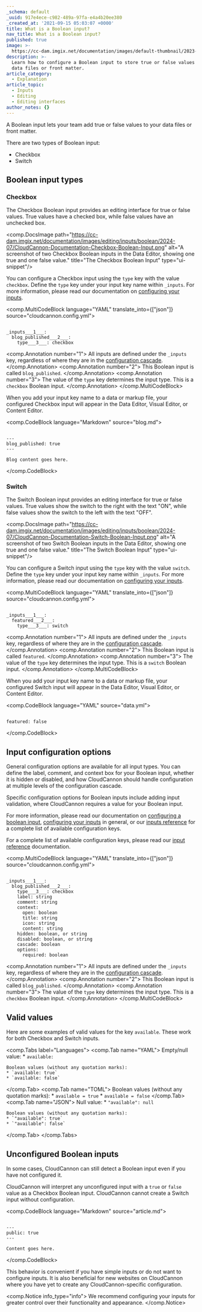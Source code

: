 ```yaml
---
_schema: default
_uuid: 917e4ece-c982-489a-97fa-e4a4b20ee380
_created_at: '2021-09-15 05:03:07 +0000'
title: What is a Boolean input?
nav_title: What is a Boolean input?
published: true
image: >-
  https://cc-dam.imgix.net/documentation/images/default-thumbnail/2023-Q4/CloudCannon-Documentation-Thumbnail.png
description: >-
  Learn how to configure a Boolean input to store true or false values in your
  data files or front matter.
article_category:
  - Explanation
article_topic:
  - Inputs
  - Editing
  - Editing interfaces
author_notes: {}
---
```

A Boolean input lets your team add true or false values to your data files or front matter.

There are two types of Boolean input:

* Checkbox
* Switch

## Boolean input types

### Checkbox

The Checkbox Boolean input provides an editing interface for true or false values. True values have a checked box, while false values have an unchecked box.

<comp.DocsImage path="https://cc-dam.imgix.net/documentation/images/editing/inputs/boolean/2024-07/CloudCannon-Documentation-Checkbox-Boolean-Input.png" alt="A screenshot of two Checkbox Boolean inputs in the Data Editor, showing one true and one false value." title="The Checkbox Boolean Input" type="ui-snippet"/>

You can configure a Checkbox input using the `type` key with the value `checkbox`. Define the `type` key under your input key name within `_inputs`. For more information, please read our documentation on [configuring your inputs](/documentation/articles/configure-your-inputs/).

<comp.MultiCodeBlock language="YAML" translate_into={["json"]} source="cloudcannon.config.yml">
```

_inputs___1___:
  blog_published___2___:
    type___3___: checkbox

```
<comp.Annotation number="1">
  All inputs are defined under the `_inputs` key, regardless of where they are in the [configuration cascade](/documentation/articles/using-the-configuration-cascade/).
</comp.Annotation>
<comp.Annotation number="2">
  This Boolean input is called `blog_published`.
</comp.Annotation>
<comp.Annotation number="3">
  The value of the `type` key determines the input type. This is a `checkbox` Boolean input.
</comp.Annotation>
</comp.MultiCodeBlock>

When you add your input key name to a data or markup file, your configured Checkbox input will appear in the Data Editor, Visual Editor, or Content Editor.

<comp.CodeBlock language="Markdown" source="blog.md">
```

---
blog_published: true
---

Blog content goes here.

```
</comp.CodeBlock>

### Switch

The Switch Boolean input provides an editing interface for true or false values. True values show the switch to the right with the text "ON", while false values show the switch to the left with the text "OFF".

<comp.DocsImage path="https://cc-dam.imgix.net/documentation/images/editing/inputs/boolean/2024-07/CloudCannon-Documentation-Switch-Boolean-Input.png" alt="A screenshot of two Switch Boolean inputs in the Data Editor, showing one true and one false value." title="The Switch Boolean Input" type="ui-snippet"/>

You can configure a Switch input using the `type` key with the value `switch`. Define the `type` key under your input key name within `_inputs`. For more information, please read our documentation on [configuring your inputs](/documentation/articles/configure-your-inputs/).

<comp.MultiCodeBlock language="YAML" translate_into={["json"]} source="cloudcannon.config.yml">
```

_inputs___1___:
  featured___2___:
    type___3___: switch

```
<comp.Annotation number="1">
  All inputs are defined under the `_inputs` key, regardless of where they are in the [configuration cascade](/documentation/articles/using-the-configuration-cascade/).
</comp.Annotation>
<comp.Annotation number="2">
  This Boolean input is called `featured`.
</comp.Annotation>
<comp.Annotation number="3">
  The value of the `type` key determines the input type. This is a `switch` Boolean input.
</comp.Annotation>
</comp.MultiCodeBlock>

When you add your input key name to a data or markup file, your configured Switch input will appear in the Data Editor, Visual Editor, or Content Editor.

<comp.CodeBlock language="YAML" source="data.yml">
```

featured: false

```
</comp.CodeBlock>

## Input configuration options

General configuration options are available for all input types. You can define the label, comment, and context box for your Boolean input, whether it is hidden or disabled, and how CloudCannon should handle configuration at multiple levels of the configuration cascade.

Specific configuration options for Boolean inputs include adding input validation, where CloudCannon requires a value for your Boolean input.

For more information, please read our documentation on [configuring a boolean input](/documentation/articles/configure-a-boolean-input/), [configuring your inputs](/documentation/articles/configure-your-inputs/) in general, or our [inputs reference](/documentation/articles/inputs-reference/) for a complete list of available configuration keys.

For a complete list of available configuration keys, please read our [input reference](https://vestal-rook.cloudvent.net/documentation/articles/inputs-reference/) documentation.

<comp.MultiCodeBlock language="YAML" translate_into={["json"]} source="cloudcannon.config.yml">
```

_inputs___1___:
  blog_published___2___:
    type___3___: checkbox
    label: string
    comment: string
    context:
      open: boolean
      title: string
      icon: string
      content: string
    hidden: boolean, or string
    disabled: boolean, or string
    cascade: boolean
    options:
      required: boolean

```
<comp.Annotation number="1">
  All inputs are defined under the `_inputs` key, regardless of where they are in the [configuration cascade](/documentation/articles/using-the-configuration-cascade/).
</comp.Annotation>
<comp.Annotation number="2">
  This Boolean input is called `blog_published`.
</comp.Annotation>
<comp.Annotation number="3">
  The value of the `type` key determines the input type. This is a `checkbox` Boolean input.
</comp.Annotation>
</comp.MultiCodeBlock>

## Valid values

Here are some examples of valid values for the key `available`. These work for both Checkbox and Switch inputs.

<comp.Tabs label="Languages">
  <comp.Tab name="YAML">
    Empty/null value:
    * `available: `

    Boolean values (without any quotation marks):
    * `available: true`
    * `available: false`
  </comp.Tab>
  <comp.Tab name="TOML">
    Boolean values (without any quotation marks):
    * `available = true`
    * `available = false`
  </comp.Tab>
  <comp.Tab name="JSON">
    Null value:
    * `"available": null`

    Boolean values (without any quotation marks):
    * `"available": true`
    * `"available": false`
  </comp.Tab>
</comp.Tabs>

## Unconfigured Boolean inputs

In some cases, CloudCannon can still detect a Boolean input even if you have not configured it.

CloudCannon will interpret any unconfigured input with a `true` or `false` value as a Checkbox Boolean input. CloudCannon cannot create a Switch input without configuration.

<comp.CodeBlock language="Markdown" source="article.md">
```

---
public: true
---

Content goes here.

```
</comp.CodeBlock>

This behavior is convenient if you have simple inputs or do not want to configure inputs. It is also beneficial for new websites on CloudCannon where you have yet to create any CloudCannon-specific configuration.

<comp.Notice info_type="info">
  We recommend configuring your inputs for greater control over their functionality and appearance.
</comp.Notice>